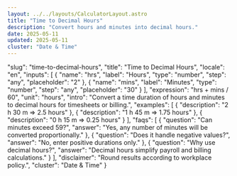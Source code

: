 ```yaml
---
layout: ../../layouts/CalculatorLayout.astro
title: "Time to Decimal Hours"
description: "Convert hours and minutes into decimal hours."
date: 2025-05-11
updated: 2025-05-11
cluster: "Date & Time"
---
```


  "slug": "time-to-decimal-hours",
  "title": "Time to Decimal Hours",
  "locale": "en",
  "inputs": [
    { "name": "hrs", "label": "Hours", "type": "number", "step": "any", "placeholder": "2" },
    { "name": "mins", "label": "Minutes", "type": "number", "step": "any", "placeholder": "30" }
  ],
  "expression": "hrs + mins / 60",
  "unit": "hours",
  "intro": "Convert a time duration of hours and minutes to decimal hours for timesheets or billing.",
  "examples": [
    { "description": "2 h 30 m ⇒ 2.5 hours" },
    { "description": "1 h 45 m ⇒ 1.75 hours" },
    { "description": "0 h 15 m ⇒ 0.25 hours" }
  ],
  "faqs": [
    { "question": "Can minutes exceed 59?", "answer": "Yes, any number of minutes will be converted proportionally." },
    { "question": "Does it handle negative values?", "answer": "No, enter positive durations only." },
    { "question": "Why use decimal hours?", "answer": "Decimal hours simplify payroll and billing calculations." }
  ],
  "disclaimer": "Round results according to workplace policy.",
  "cluster": "Date & Time"
}

<Calculator schema={schema} />
